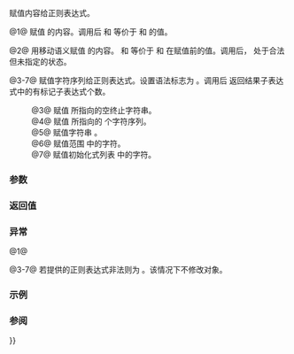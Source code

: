 {{cpp/regex/basic_regex/title|assign}}
{{cpp/regex/basic_regex/navbar}}
{{dcl begin}}
{{dcl|num=1|since=c++11|
basic_regex&amp; assign( const basic_regex&amp; other );
}}
{{dcl|num=2|since=c++11|
basic_regex&amp; assign( basic_regex&amp;&amp; other ) noexcept;
}}
{{dcl|num=3|since=c++11|1=
basic_regex&amp; assign( const CharT* s,
                     flag_type f = std::regex_constants::ECMAScript );
}}
{{dcl|num=4|since=c++11|1=
basic_regex&amp; assign( const CharT* ptr, std::size_t count,
                     flag_type f = std::regex_constants::ECMAScript );
}}
{{dcl|num=5|since=c++11|1=
template&lt; class ST, class SA &gt;
basic_regex&amp; assign( const std::basic_string&lt;CharT,ST,SA&gt;&amp; str,
                     flag_type f = std::regex_constants::ECMAScript );
}}
{{dcl|num=6|since=c++11|1=
template&lt; class InputIt &gt;
basic_regex&amp; assign( InputIt first, InputIt last,
                     flag_type f = std::regex_constants::ECMAScript );
}}
{{dcl|num=7|since=c++11|1=
basic_regex&amp; assign( std::initializer_list&lt;CharT&gt; ilist,
                     flag_type f = std::regex_constants::ECMAScript );
}}
{{dcl end}}

赋值内容给正则表达式。

@1@ 赋值 {{tt|other}} 的内容。调用后 {{lc|flags()}} 和 {{lc|mark_count()}} 等价于 {{c|other.flags()}} 和 {{c|other.mark_count()}} 的值。

@2@ 用移动语义赋值 {{tt|other}} 的内容。{{lc|flags()}} 和 {{lc|mark_count()}} 等价于 {{c|other.flags()}} 和 {{c|other.mark_count()}} 在赋值前的值。调用后，{{tt|other}} 处于合法但未指定的状态。

@3-7@ 赋值字符序列给正则表达式。设置语法标志为 {{tt|f}}。调用后 {{lc|mark_count()}} 返回结果子表达式中的有标记子表达式个数。

:@3@ 赋值 {{c|s}} 所指向的空终止字符串。
:@4@ 赋值 {{c|s}} 所指向的 {{c|count}} 个字符序列。
:@5@ 赋值字符串 {{c|str}}。
:@6@ 赋值范围 {{range|first|last}} 中的字符。
:@7@ 赋值初始化式列表 {{c|ilist}} 中的字符。

===参数===
{{par begin}}
{{par|other|要赋值的另一正则表达式}}
{{par|s|指向要赋值的字符序列的指针}}
{{par|str|要赋值的字符串}}
{{par|first, last|要赋值的字符范围}}
{{par|ilist|含要赋值的字符的初始化式列表}}
{{par hreq}}
{{par req named|InputIt|InputIterator}}
{{par end}}

===返回值===
{{c|*this}}

===异常===
@1@ {{cpp/impldef exception item}}

@3-7@ 若提供的正则表达式非法则为 {{lc|std::regex_error}}。该情况下不修改对象。

===示例===
{{example}}

===参阅===
{{dsc begin}}
{{dsc inc|cpp/regex/basic_regex/dsc operator{{=}}}}
{{dsc end}}

{{langlinks|de|en|es|fr|it|ja|pt|ru}}